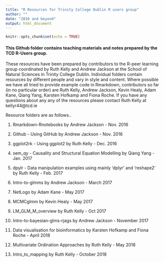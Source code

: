 ```yaml
---
title: "R Resources for Trinity College Dublin R users group"
author: ""
date: "2016 and beyond"
output: html_document
---
```


```r
knitr::opts_chunk$set(echo = TRUE)
```


#### This Github folder contains teaching materials and notes prepared by the TCD R-Users group.

These resources have been prepared by contributors to the R-peer learning group coordinated by Ruth Kelly and Andrew Jackson at the School of Natural Sciences in Trinity College Dublin.  Individual folders contain resources by different people and vary in style and content.  Where possible we have all tried to provide example code in Rmarkdown, contributors so far (in no particular order) are Ruth Kelly, Andrew Jackson, Kevin Healy, Adam Kane, Qiang Yang, Karsten Hofkamp and Fiona Roche.  If you have any questions about any any of the resources please contact Ruth Kelly at kellyr44@tcd.ie


Resource folders are as follows..

1. Rmarkdown-Rnotebooks by Andrew Jackson - Nov. 2016

2. Github - Using GitHub by Andrew Jackson - Nov. 2016

3. ggplot2rk - Using ggplot2 by Ruth Kelly - Dec. 2016

4. sem_qy -  Causality and Structural Equation Modelling by Qiang Yang - Jan. 2017

5. dpylr - Data manipulation examples using mainly 'dplyr' and 'reshape2' by Ruth Kelly - Feb. 2017

6. Intro-to-glmms by Andrew Jackson - March 2017

7. NetLogo by Adam Kane - May 2017

8. MCMCglmm by Kevin Healy - May 2017

9. LM_GLM_M_overview by Ruth Kelly - Oct 2017

10. Intro-to-bayesian-glms-rjags by Andrew Jackson - November 2017

11. Data visualisation for bioinformatics by Karsten Hofkamp and Fiona Roche - April 2018

12. Multivariate Ordination Approaches by Ruth Kelly - May 2018

13. Intro_to_mapping by Ruth Kelly  - October 2018